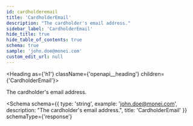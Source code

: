 ```yaml
---
id: cardholderemail
title: 'CardholderEmail'
description: "The cardholder's email address."
sidebar_label: 'CardholderEmail'
hide_title: true
hide_table_of_contents: true
schema: true
sample: 'john.doe@monei.com'
custom_edit_url: null
---
```



<Heading as={'h1'} className={'openapi__heading'} children={'CardholderEmail'}></Heading>

The cardholder's email address.

<Schema
  schema={{
    type: 'string',
    example: 'john.doe@monei.com',
    description: "The cardholder's email address.",
    title: 'CardholderEmail'
  }}
  schemaType={'response'}
></Schema>

